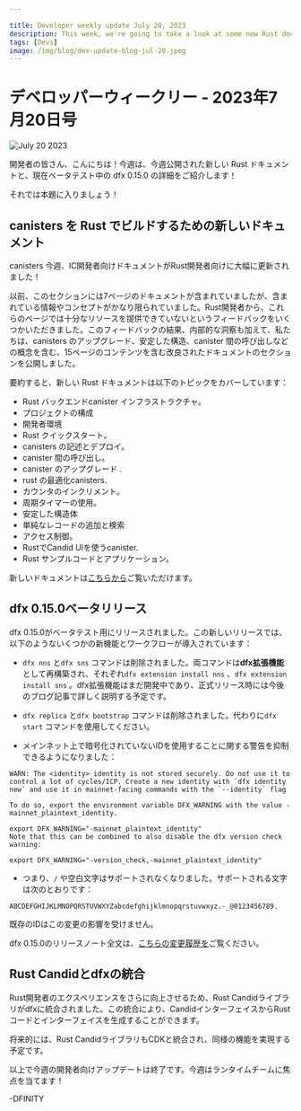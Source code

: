 ```yaml
---

title: Developer weekly update July 20, 2023
description: This week, we're going to take a look at some new Rust documentation that was published this week, plus we'll dive into the details of dfx 0.15.0 which is now out for beta testing! 
tags: [Devs]
image: /img/blog/dev-update-blog-jul-20.jpeg
---
```

# デベロッパーウィークリー - 2023年7月20日号

![July 20 2023](../../static/img/blog/dev-update-blog-jul-20.jpeg)

開発者の皆さん、こんにちは！今週は、今週公開された新しい Rust ドキュメントと、現在ベータテスト中の dfx 0.15.0 の詳細をご紹介します！

それでは本題に入りましょう！

## canisters を Rust でビルドするための新しいドキュメント

canisters 今週、IC開発者向けドキュメントがRust開発者向けに大幅に更新されました！

以前、このセクションには7ページのドキュメントが含まれていましたが、含まれている情報やコンセプトがかなり限られていました。Rust開発者から、これらのページでは十分なリソースを提供できていないというフィードバックをいくつかいただきました。このフィードバックの結果、内部的な洞察も加えて、私たちは、canisters のアップグレード、安定した構造、canister 間の呼び出しなどの概念を含む、15ページのコンテンツを含む改良されたドキュメントのセクションを公開しました。

要約すると、新しい Rust ドキュメントは以下のトピックをカバーしています：

- Rust バックエンドcanister インフラストラクチャ。
- プロジェクトの構成
- 開発者環境
- Rust クイックスタート。
- canisters の記述とデプロイ。
- canister 間の呼び出し。
- canister のアップグレード .
- rust の最適化canisters.
- カウンタのインクリメント。
- 周期タイマーの使用。
- 安定した構造体
- 単純なレコードの追加と検索
- アクセス制御。
- RustでCandid UIを使うcanister.
- Rust サンプルコードとアプリケーション。

新しいドキュメントは[こちらから](https://internetcomputer.org/docs/current/developer-docs/backend/rust/)ご覧いただけます。

## dfx 0.15.0ベータリリース

dfx 0.15.0がベータテスト用にリリースされました。この新しいリリースでは、以下のようないくつかの新機能とワークフローが導入されています：

- `dfx nns` と`dfx sns` コマンドは削除されました。両コマンドは**dfx拡張機能**として再構築され、それぞれ`dfx extension install nns` 、`dfx extension install sns` 。dfx拡張機能はまだ開発中であり、正式リリース時には今後のブログ記事で詳しく説明する予定です。

- `dfx replica` と`dfx bootstrap` コマンドは削除されました。代わりに`dfx start` コマンドを使用してください。

- メインネット上で暗号化されていないIDを使用することに関する警告を抑制できるようになりました：

<!-- end list -->

    WARN: The <identity> identity is not stored securely. Do not use it to control a lot of cycles/ICP. Create a new identity with `dfx identity new` and use it in mainnet-facing commands with the `--identity` flag
    
    To do so, export the environment variable DFX_WARNING with the value -mainnet_plaintext_identity.
    
    export DFX_WARNING="-mainnet_plaintext_identity"
    Note that this can be combined to also disable the dfx version check warning:
    
    export DFX_WARNING="-version_check,-mainnet_plaintext_identity"

- つまり、`/` や空白文字はサポートされなくなりました。サポートされる文字は次のとおりです：

<!-- end list -->

    ABCDEFGHIJKLMNOPQRSTUVWXYZabcdefghijklmnopqrstuvwxyz.-_@0123456789.

既存のIDはこの変更の影響を受けません。

dfx 0.15.0のリリースノート全文は、[こちらの変更履歴を](https://github.com/dfinity/sdk/releases/tag/0.15.0-beta.0)ご覧ください。

## Rust Candidとdfxの統合

Rust開発者のエクスペリエンスをさらに向上させるため、Rust Candidライブラリがdfxに統合されました。この統合により、CandidインターフェイスからRustコードとインターフェイスを生成することができます。

将来的には、Rust CandidライブラリもCDKと統合され、同様の機能を実現する予定です。

以上で今週の開発者向けアップデートは終了です。今週はランタイムチームに焦点を当てます！

\-DFINITY

<!---



# Developer weekly - July 20 2023

![July 20 2023](../../static/img/blog/dev-update-blog-jul-20.jpeg)

Hello developers and welcome to this week's issue of developer weekly! This week, we're going to take a look at some new Rust documentation that was published this week, plus we'll dive into the details of dfx 0.15.0 which is now out for beta testing! 

Let's get into it! 

## New documentation for building canisters with Rust

This week, the IC developer documentation got a major update for Rust developers: a new and improved section on building backend canisters with Rust! 

Previously, this section contained seven pages of documentation that were rather limited in the information and concepts that they contained. We received several bits of feedback from Rust developers that these pages simply weren't providing enough resources for them. As a result of this feedback, along with some internal insight, we've published an improved section of documentation that now contains fifteen pages of content, including concepts such as upgrading canisters, stable structures, and inter-canister calls. 

To summarize, the new Rust documentation covers the following topics:

- Rust backend canister infrastructure.
- Project organization.
- Developer environment.
- Rust quick start.
- Writing and deploying canisters.
- Inter-canister calls.
- Upgrading a canister.
- Optimizing rust canisters.
- Incrementing a counter.
- Using periodic timers.
- Stable structures.
- Adding and searching simple records.
- Access control.
- Using the Candid UI with a Rust canister.
- Rust sample code and applications.

You can check out the new documentation [here](https://internetcomputer.org/docs/current/developer-docs/backend/rust/).

## dfx 0.15.0 beta release

dfx 0.15.0 is now available for beta testing. This new release introduces several new features and workflows, such as:

- The `dfx nns` and `dfx sns` commands have been removed. Both commands have been reworked to be **dfx extensions**, and can be used with the commands `dfx extension install nns` and `dfx extension install sns` respectively. dfx extensions are still under development and will be elaborated on fully in a future blog post upon their official release. 

- The `dfx replica` and `dfx bootstrap` commands have been removed. The `dfx start` command should now be used instead.

- Warnings regarding using an unencrypted identity on the mainnet can now be suppressed:

```
WARN: The <identity> identity is not stored securely. Do not use it to control a lot of cycles/ICP. Create a new identity with `dfx identity new` and use it in mainnet-facing commands with the `--identity` flag

To do so, export the environment variable DFX_WARNING with the value -mainnet_plaintext_identity.

export DFX_WARNING="-mainnet_plaintext_identity"
Note that this can be combined to also disable the dfx version check warning:

export DFX_WARNING="-version_check,-mainnet_plaintext_identity"
```

- New identities are now restricted to using 'safe characters', meaning characters such as `/` or whitespace are no longer supported. The supported characters are now:

```
ABCDEFGHIJKLMNOPQRSTUVWXYZabcdefghijklmnopqrstuvwxyz.-_@0123456789.
```

Existing identities are not affected by this change.

For the full release notes on dfx 0.15.0, please see the [changelog here](https://github.com/dfinity/sdk/releases/tag/0.15.0-beta.0). 

## Integration of Rust Candid with dfx

To further improve the experience for Rust developers, the Rust Candid library has been integrated with dfx. Through this integration, Rust code and interfaces can be generated from a Candid interface. 

In the future, the Rust Candid library will also be integrated with the CDK to achieve similar functionality. 

That'll wrap things up for this week's developer update. Be sure to tune in later this week for our next installment of our team spotlight blog series; this week's focus is on the runtime team! 

-DFINITY 

-->

